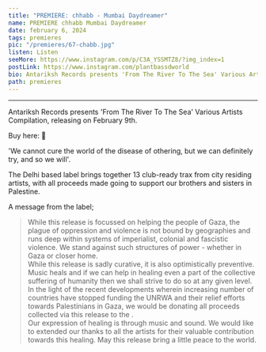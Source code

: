---
title: "PREMIERE: chhabb - Mumbai Daydreamer"
name: PREMIERE chhabb Mumbai Daydreamer
date: february 6, 2024
tags: premieres
pic: "/premieres/67-chabb.jpg"
listen: Listen
seeMore: https://www.instagram.com/p/C3A_YSSMTZ8/?img_index=1
postLink: https://www.instagram.com/plantbassdworld
bio: Antariksh Records presents 'From The River To The Sea' Various Artists Compilation, releasing on February 9th.
path: premieres
---

<SoundCloud
  url="https://soundcloud.com/plantbassdworld/premiere-chhabb-mumbai-dreamhunter"
  name="Mumbai Daydreamer"
/>

<hr />

Antariksh Records presents 'From The River To The Sea' Various Artists Compilation, releasing on February 9th.

Buy here: <HoverLink url="antarikshrecords.bandcamp.com/album/from…ompilation" external /> 🌱

'We cannot cure the world of the disease of othering, but we can definitely try, and so we will'.

The Delhi based label brings together 13 club-ready trax from city residing artists, with all proceeds made going to support our brothers and sisters in Palestine.

A message from the label;

<blockquote>
  While this release is focussed on helping the people of Gaza, the plague of oppression and
  violence is not bound by geographies and runs deep within systems of imperialist, colonial and
  fascistic violence. We stand against such structures of power - whether in Gaza or closer home.
  <br />
  While this release is sadly curative, it is also optimistically preventive. Music heals and if we
  can help in healing even a part of the collective suffering of humanity then we shall strive to do
  so at any given level. In the light of the recent developments wherein increasing number of
  countries have stopped funding the UNRWA and their relief efforts towards Palestinians in Gaza, we
  would be donating all proceeds collected via this release to the
  <HoverLink url="https://soundcloud.com/unrwa" name="@unrwa" external />.
  <br />
  Our expression of healing is through music and sound. We would like to extended our thanks to all the
  artists for their valuable contribution towards this healing. May this release bring a little peace
  to the world.
</blockquote>
